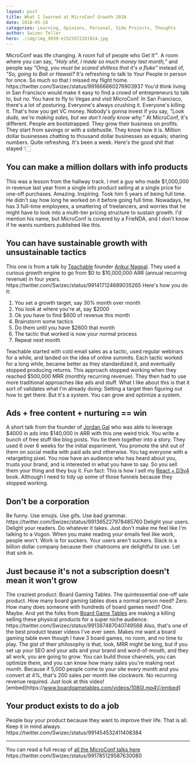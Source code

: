 ```yaml
---
layout: post
title: What I learned at MicroConf Growth 2018
date: 2018-05-10
categories: Learning, Opinions, Personal, Side Projects, Thoughts
author: Swizec Teller
hero: ./img/img_9939-e1525972201924.jpg
---
```


MicroConf was life changing. A room full of people who Get It™. A room where you can say, _"Holy shit, I made so much money last month,”_ and people say _"Omg, you must be scared shitless that it's a fluke"_ instead of, _"So, going to Bali or Hawaii?_ It's refreshing to talk to Your People in person for once. So much so that I missed my flight home. https&#x3A;//twitter.com/Swizec/status/991666860276903937 You'd think living in San Francisco would make it easy to find a crowd of entrepreneurs to talk to, but no. You have to fly to Vegas and visit MicroConf. In San Francisco, there's a lot of posturing. Everyone's always crushing it. Everyone's killing it. That's how you get VC money. Nobody's gonna invest if you say, _"Look dude, we're making sales, but we don't really know why.”_ At MicroConf, it's different. People are bootstrapped. They grow their business on profits. They start from savings or with a sidehustle. They know how it is. Million dollar businesses chatting to thousand dollar businesses as equals; sharing numbers. Quite refreshing. It's been a week. Here's the good shit that stayed 👇🏻

## You can make a million dollars with info products

This was a lesson from the hallway track. I met a guy who made $1,000,000 in revenue last year from a single info product selling at a single price for one-off purchases. Amazing. Inspiring. Took him 5 years of being full time. He didn't say how long he worked on it before going full time. Nowadays, he has 3 full-time employees, a smattering of freelancers, and worries that he might have to look into a multi-tier pricing structure to sustain growth. I'd mention his name, but MicroConf is covered by a FrieNDA, and I don't know if he wants numbers published like this.

## You can have sustainable growth with unsustainable tactics

This one is from a talk by [Teachable](https://teachable.com/) founder [Ankur Nagpal](https://twitter.com/ankurnagpal?lang=en). They used a curious growth engine to go from $0 to $10,000,000 ARR (annual recurring revenue) in four years. https&#x3A;//twitter.com/Swizec/status/991417124689035265 Here's how you do it:

1.  You set a growth target, say 30% month over month
2.  You look at where you're at, say $2000
3.  Ok you have to find $600 of revenue this month
4.  Brainstorm some tactics
5.  Do them until you have $2600 that month
6.  The tactic that worked is now your normal process
7.  Repeat next month

Teachable started with cold email sales as a tactic, used regular webinars for a while, and landed on the idea of online summits. Each tactic worked for a long while, became better as they standardized it, and eventually stopped producing returns. This approach stopped working when they reached $500,000 MRR (monthly recurring revenue). They then had to use more traditional approaches like ads and stuff. What I like about this is that it sort of validates what I'm already doing: Setting a target then figuring out how to get there. But it's a system. You can grow and optimize a system.

## Ads + free content + nurturing == win

A short talk from the founder of [Jordan Gal](https://jordangal.lpages.co/jordangal-com/) who was able to leverage $4000 in ads into $140,000 in ARR with this one weird trick. You write a bunch of free stuff like blog posts. You tie them together into a story. They used 6 over 6 weeks for the initial experiment. You promote the shit out of them on social media with paid ads and otherwise. You tag everyone with a retargeting pixel. You now have an audience who has heard about you, trusts your brand, and is interested in what you have to say. So you sell them your thing and they buy it. Fun fact: This is how I sell my [React + D3v4](https://swizec.com/reactd3js/) book. Although I need to tidy up some of those funnels because they stopped working.

## Don't be a corporation

Be funny. Use emojis. Use gifs. Use bad grammar. https&#x3A;//twitter.com/Swizec/status/991365227978485760 Delight your users. Delight your readers. Do whatever it takes. Just don't make me feel like I'm talking to a Vogon. When you make reading your emails feel like work, people won't. Work is for suckers. Your users aren't suckers. Slack is a billion dollar company because their chatrooms are delightful to use. Let that sink in.

## Just because it's not a subscription doesn't mean it won't grow

The craziest product: Board Gaming Tables. The quintessential one-off sale product. How many board gaming tables does a normal person need? Zero. How many does someone with hundreds of board games need? One. Maybe. And yet the folks from [Board Game Tables](http://boardgametables.com) are making a killing selling these physical products for a super niche audience. https&#x3A;//twitter.com/Swizec/status/991387487040749568 Also, that's one of the best product teaser videos I've ever seen. Makes me want a board gaming table even though I have 3 board games, no room, and no time to play. The gist of their philosophy is that, look, MRR might be king, but if you set up your SEO and your ads and your brand and word-of-mouth, and they all work, you are going to grow. You can build those channels, you can optimize them, and you can know how many sales you're making next month. Because if 5,000 people come to your site every month and you convert at 4%, that's 200 sales per month like clockwork. No recurring revenue required. Just look at this video! \[embed]https&#x3A;//www.boardgametables.com/videos/1080l.mp4\[/embed]

## Your product exists to do a job

People buy your product because they want to improve their life. That is all. Keep it in mind always. https&#x3A;//twitter.com/Swizec/status/991454532411408384

* * *

You can read a full recap of [all the MicroConf talks here](https://microconf.gen.co/) https&#x3A;//twitter.com/Swizec/status/991785129587630080
